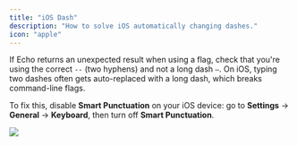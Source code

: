 ```yaml
---
title: "iOS Dash"
description: "How to solve iOS automatically changing dashes."
icon: "apple"
---
```


If Echo returns an unexpected result when using a flag, check that you're using the correct `--` (two hyphens) and not a long dash `—`. On iOS, typing two dashes often gets auto-replaced with a long dash, which breaks command-line flags.

To fix this, disable **Smart Punctuation** on your iOS device: go to **Settings** → **General** → **Keyboard**, then turn off **Smart Punctuation**.

<Frame>
  <img src="/images/ios-dash-fix.jpg" className="h-96 w-auto" />
</Frame>
